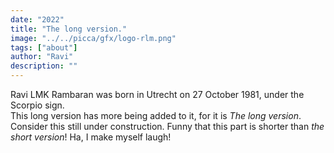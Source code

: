 ```yaml
---
date: "2022"
title: "The long version."
image: "../../picca/gfx/logo-rlm.png"
tags: ["about"]
author: "Ravi"
description: ""
---
```


<p>
  Ravi LMK Rambaran was born in Utrecht on
  <date>27 October 1981</date>, under the Scorpio sign.
  <br />
  This long version has more being added to it, for it is
  <i>The long version</i>. Consider this still under construction. Funny that
  this part is shorter than <i>the short version</i>! Ha, I make myself laugh!
</p>
